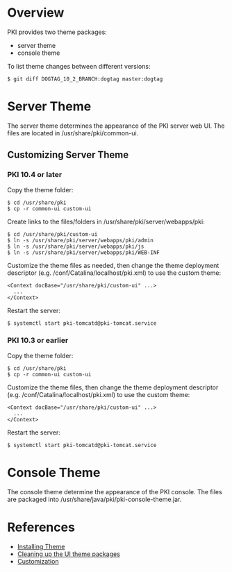 = Overview =

PKI provides two theme packages:

* server theme
* console theme

To list theme changes between different versions:
<pre>
$ git diff DOGTAG_10_2_BRANCH:dogtag master:dogtag
</pre>

= Server Theme =

The server theme determines the appearance of the PKI server web UI. The files are located in /usr/share/pki/common-ui.

== Customizing Server Theme ==

=== PKI 10.4 or later ===

Copy the theme folder:

<pre>
$ cd /usr/share/pki
$ cp -r common-ui custom-ui
</pre>

Create links to the files/folders in /usr/share/pki/server/webapps/pki:

<pre>
$ cd /usr/share/pki/custom-ui
$ ln -s /usr/share/pki/server/webapps/pki/admin
$ ln -s /usr/share/pki/server/webapps/pki/js
$ ln -s /usr/share/pki/server/webapps/pki/WEB-INF
</pre>

Customize the theme files as needed, then change the theme deployment descriptor (e.g. <instance>/conf/Catalina/localhost/pki.xml) to use the custom theme:

<pre>
<Context docBase="/usr/share/pki/custom-ui" ...>
  ...
</Context>
</pre>

Restart the server:

<pre>
$ systemctl start pki-tomcatd@pki-tomcat.service
</pre>

=== PKI 10.3 or earlier ===

Copy the theme folder:

<pre>
$ cd /usr/share/pki
$ cp -r common-ui custom-ui
</pre>

Customize the theme files, then change the theme deployment descriptor (e.g. <instance>/conf/Catalina/localhost/pki.xml) to use the custom theme:

<pre>
<Context docBase="/usr/share/pki/custom-ui" ...>
  ...
</Context>
</pre>

Restart the server:

<pre>
$ systemctl start pki-tomcatd@pki-tomcat.service
</pre>

= Console Theme =

The console theme determine the appearance of the PKI console. The files are packaged into /usr/share/java/pki/pki-console-theme.jar.

= References =

* [[Installing Theme]]
* [[Cleaning up the UI theme packages]]
* [[Customization]]